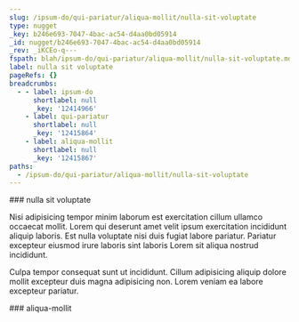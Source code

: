 ```yaml
---
slug: /ipsum-do/qui-pariatur/aliqua-mollit/nulla-sit-voluptate
type: nugget
_key: b246e693-7047-4bac-ac54-d4aa0bd05914
_id: nugget/b246e693-7047-4bac-ac54-d4aa0bd05914
_rev: _iKCEo-q---
fspath: blah/ipsum-do/qui-pariatur/aliqua-mollit/nulla-sit-voluptate.md
label: nulla sit voluptate
pageRefs: {}
breadcrumbs:
  - - label: ipsum-do
      shortlabel: null
      _key: '12414966'
    - label: qui-pariatur
      shortlabel: null
      _key: '12415864'
    - label: aliqua-mollit
      shortlabel: null
      _key: '12415867'
paths:
  - /ipsum-do/qui-pariatur/aliqua-mollit/nulla-sit-voluptate
---
```


<NuggetArea>
<Nugget slug="/ipsum-do/qui-pariatur/aliqua-mollit/nulla-sit-voluptate" type="nugget" _key="b246e693-7047-4bac-ac54-d4aa0bd05914" _id="nugget/b246e693-7047-4bac-ac54-d4aa0bd05914" _rev="_iKCEo-q---" fspath="blah/ipsum-do/qui-pariatur/aliqua-mollit/nulla-sit-voluptate.md" label="nulla sit voluptate" paths="/ipsum-do/qui-pariatur/aliqua-mollit/nulla-sit-voluptate">
<NuggetBody>
### nulla sit voluptate

Nisi adipisicing tempor minim laborum est exercitation cillum ullamco occaecat mollit. Lorem qui deserunt amet velit ipsum exercitation incididunt aliquip laboris. Est nulla voluptate nisi duis fugiat labore pariatur. Pariatur excepteur eiusmod irure laboris sint laboris Lorem sit aliqua nostrud incididunt.

Culpa tempor consequat sunt ut incididunt. Cillum adipisicing aliquip dolore mollit excepteur duis magna adipisicing non. Lorem veniam ea labore excepteur pariatur.

</NuggetBody>
<Breadcrumbs>
<Crumbs>
<Crumb _key="12414966" label="ipsum-do" /><Crumb _key="12415864" label="qui-pariatur" /><Crumb _key="12415867" label="aliqua-mollit" />
</Crumbs>
</Breadcrumbs>
</Nugget>

<NuggetsInbound>
</NuggetsInbound>
<NuggetsOutbound>
</NuggetsOutbound>
</NuggetArea>
<PassagesInbound>
<Passage direction="inbound" type="passage" _key="12415867" _id="passage/12415867" _rev="_iKCEo-e--_" label="aliqua-mollit" passage="aliqua-mollit" fspath="blah/ipsum-do/qui-pariatur/aliqua-mollit" paths="/ipsum-do/qui-pariatur/aliqua-mollit" slug="/ipsum-do/qui-pariatur/aliqua-mollit">
<NuggetBody>
### aliqua-mollit

</NuggetBody>
<Breadcrumbs>
<Crumbs>
<Crumb _key="12414966" label="ipsum-do" /><Crumb _key="12415864" label="qui-pariatur" />
</Crumbs>
</Breadcrumbs>
</Passage>

</PassagesInbound>
<PassagesOutbound>
</PassagesOutbound>